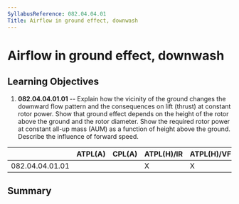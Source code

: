 ```yaml
---
SyllabusReference: 082.04.04.01
Title: Airflow in ground effect, downwash
---
```


# Airflow in ground effect, downwash

## Learning Objectives

1.  **082.04.04.01.01** -- Explain how the vicinity of the ground changes the
    downward flow pattern and the consequences on lift (thrust) at constant rotor
    power. Show that ground effect depends on the height of the rotor above the
    ground and the rotor diameter. Show the required rotor power at constant
    all-up mass (AUM) as a function of height above the ground. Describe the
    influence of forward speed.

|                 | ATPL(A) | CPL(A) | ATPL(H)/IR | ATPL(H)/VFR | CPL(H) | IR  | CBIR(A) |
| --------------- | ------- | ------ | ---------- | ----------- | ------ | --- | ------- |
| 082.04.04.01.01 |         |        | X          | X           | X      |     |         |

## Summary
